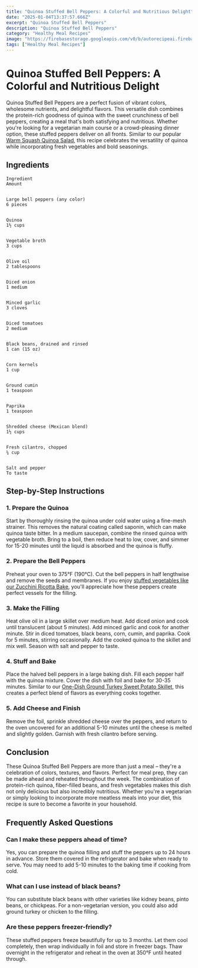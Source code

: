 ```yaml
---
title: "Quinoa Stuffed Bell Peppers: A Colorful and Nutritious Delight"
date: "2025-01-04T13:37:57.666Z"
excerpt: "Quinoa Stuffed Bell Peppers"
description: "Quinoa Stuffed Bell Peppers"
category: "Healthy Meal Recipes"
image: "https://firebasestorage.googleapis.com/v0/b/autorecipeai.firebasestorage.app/o/generated-images%2F1735997875848-jft2f4izb59.jpg?alt=media&token=0385b19d-b36d-4f2e-a19c-9f9977e86698"
tags: ["Healthy Meal Recipes"]
---
```


# Quinoa Stuffed Bell Peppers: A Colorful and Nutritious Delight


Quinoa Stuffed Bell Peppers are a perfect fusion of vibrant colors, wholesome nutrients, and delightful flavors. This versatile dish combines the protein-rich goodness of quinoa with the sweet crunchiness of bell peppers, creating a meal that's both satisfying and nutritious. Whether you're looking for a vegetarian main course or a crowd-pleasing dinner option, these stuffed peppers deliver on all fronts. Similar to our popular [Warm Squash Quinoa Salad](https://healtystack.com/warm-squash-quinoa-salad/), this recipe celebrates the versatility of quinoa while incorporating fresh vegetables and bold seasonings.



## Ingredients




    Ingredient
    Amount


    Large bell peppers (any color)
    6 pieces


    Quinoa
    1½ cups


    Vegetable broth
    3 cups


    Olive oil
    2 tablespoons


    Diced onion
    1 medium


    Minced garlic
    3 cloves


    Diced tomatoes
    2 medium


    Black beans, drained and rinsed
    1 can (15 oz)


    Corn kernels
    1 cup


    Ground cumin
    1 teaspoon


    Paprika
    1 teaspoon


    Shredded cheese (Mexican blend)
    1½ cups


    Fresh cilantro, chopped
    ¼ cup


    Salt and pepper
    To taste





## Step-by-Step Instructions


### 1. Prepare the Quinoa

Start by thoroughly rinsing the quinoa under cold water using a fine-mesh strainer. This removes the natural coating called saponin, which can make quinoa taste bitter. In a medium saucepan, combine the rinsed quinoa with vegetable broth. Bring to a boil, then reduce heat to low, cover, and simmer for 15-20 minutes until the liquid is absorbed and the quinoa is fluffy.



### 2. Prepare the Bell Peppers

Preheat your oven to 375°F (190°C). Cut the bell peppers in half lengthwise and remove the seeds and membranes. If you enjoy [stuffed vegetables like our Zucchini Ricotta Bake](https://healtystack.com/zucchini-ricotta-bake/), you'll appreciate how these peppers create perfect vessels for the filling.



### 3. Make the Filling

Heat olive oil in a large skillet over medium heat. Add diced onion and cook until translucent (about 5 minutes). Add minced garlic and cook for another minute. Stir in diced tomatoes, black beans, corn, cumin, and paprika. Cook for 5 minutes, stirring occasionally. Add the cooked quinoa to the skillet and mix well. Season with salt and pepper to taste.



### 4. Stuff and Bake

Place the halved bell peppers in a large baking dish. Fill each pepper half with the quinoa mixture. Cover the dish with foil and bake for 30-35 minutes. Similar to our [One-Dish Ground Turkey Sweet Potato Skillet](https://healtystack.com/one-dish-ground-turkey-sweet-potato-skillet/), this creates a perfect blend of flavors as everything cooks together.



### 5. Add Cheese and Finish

Remove the foil, sprinkle shredded cheese over the peppers, and return to the oven uncovered for an additional 5-10 minutes until the cheese is melted and slightly golden. Garnish with fresh cilantro before serving.



## Conclusion

These Quinoa Stuffed Bell Peppers are more than just a meal – they're a celebration of colors, textures, and flavors. Perfect for meal prep, they can be made ahead and reheated throughout the week. The combination of protein-rich quinoa, fiber-filled beans, and fresh vegetables makes this dish not only delicious but also incredibly nutritious. Whether you're a vegetarian or simply looking to incorporate more meatless meals into your diet, this recipe is sure to become a favorite in your household.



## Frequently Asked Questions


### Can I make these peppers ahead of time?

Yes, you can prepare the quinoa filling and stuff the peppers up to 24 hours in advance. Store them covered in the refrigerator and bake when ready to serve. You may need to add 5-10 minutes to the baking time if cooking from cold.



### What can I use instead of black beans?

You can substitute black beans with other varieties like kidney beans, pinto beans, or chickpeas. For a non-vegetarian version, you could also add ground turkey or chicken to the filling.



### Are these peppers freezer-friendly?

These stuffed peppers freeze beautifully for up to 3 months. Let them cool completely, then wrap individually in foil and store in freezer bags. Thaw overnight in the refrigerator and reheat in the oven at 350°F until heated through.

